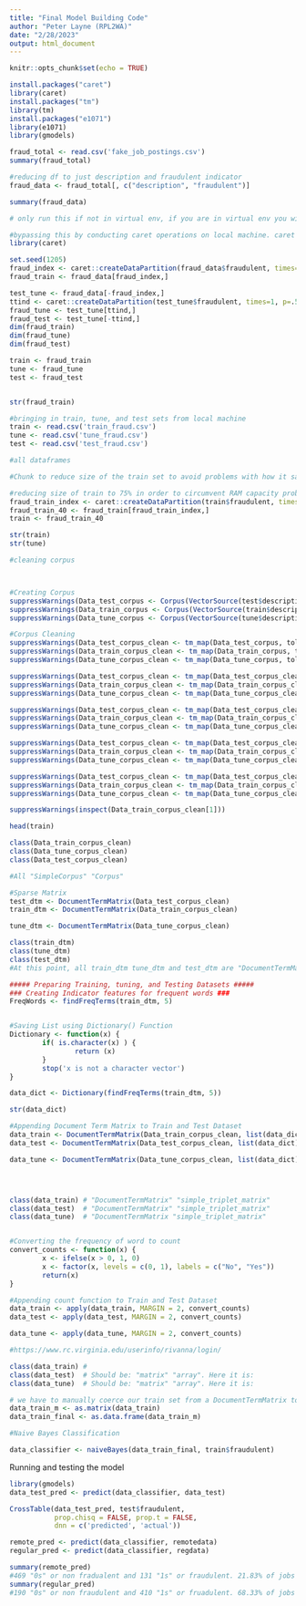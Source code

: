 ```yaml
---
title: "Final Model Building Code"
author: "Peter Layne (RPL2WA)"
date: "2/28/2023"
output: html_document
---
```


```r
knitr::opts_chunk$set(echo = TRUE)
```

```r
install.packages("caret")
library(caret)
install.packages("tm")
library(tm)
install.packages("e1071")
library(e1071)
library(gmodels)
```


```r
fraud_total <- read.csv('fake_job_postings.csv')
summary(fraud_total)

#reducing df to just description and fraudulent indicator
fraud_data <- fraud_total[, c("description", "fraudulent")]

summary(fraud_data)

```


```r
# only run this if not in virtual env, if you are in virtual env you will have to partition locally and write out to your disk and read it here

#bypassing this by conducting caret operations on local machine. caret library doesn't work on this virtual env
library(caret)

set.seed(1205)
fraud_index <- caret::createDataPartition(fraud_data$fraudulent, times=1, p=.7, groups = 1, list = FALSE)
fraud_train <- fraud_data[fraud_index,]

test_tune <- fraud_data[-fraud_index,]
ttind <- caret::createDataPartition(test_tune$fraudulent, times=1, p=.5, groups = 1, list = FALSE)
fraud_tune <- test_tune[ttind,]
fraud_test <- test_tune[-ttind,]
dim(fraud_train)
dim(fraud_tune)
dim(fraud_test)

train <- fraud_train
tune <- fraud_tune
test <- fraud_test


str(fraud_train)

```

```r
#bringing in train, tune, and test sets from local machine
train <- read.csv('train_fraud.csv')
tune <- read.csv('tune_fraud.csv')
test <- read.csv('test_fraud.csv')

#all dataframes

```

```r
#Chunk to reduce size of the train set to avoid problems with how it saves as a variable

#reducing size of train to 75% in order to circumvent RAM capacity problem
fraud_train_index <- caret::createDataPartition(train$fraudulent, times=1, p=.40, groups = 1, list = FALSE)
fraud_train_40 <- fraud_train[fraud_train_index,]
train <- fraud_train_40

str(train)
str(tune)


```

```r
#cleaning corpus



#Creating Corpus
suppressWarnings(Data_test_corpus <- Corpus(VectorSource(test$description)))
suppressWarnings(Data_train_corpus <- Corpus(VectorSource(train$description)))
suppressWarnings(Data_tune_corpus <- Corpus(VectorSource(tune$description)))

#Corpus Cleaning
suppressWarnings(Data_test_corpus_clean <- tm_map(Data_test_corpus, tolower))
suppressWarnings(Data_train_corpus_clean <- tm_map(Data_train_corpus, tolower))
suppressWarnings(Data_tune_corpus_clean <- tm_map(Data_tune_corpus, tolower))

suppressWarnings(Data_test_corpus_clean <- tm_map(Data_test_corpus_clean, removeNumbers))
suppressWarnings(Data_train_corpus_clean <- tm_map(Data_train_corpus_clean, removeNumbers))
suppressWarnings(Data_tune_corpus_clean <- tm_map(Data_tune_corpus_clean, removeNumbers))

suppressWarnings(Data_test_corpus_clean <- tm_map(Data_test_corpus_clean, removeWords, stopwords()))
suppressWarnings(Data_train_corpus_clean <- tm_map(Data_train_corpus_clean, removeWords, stopwords()))
suppressWarnings(Data_tune_corpus_clean <- tm_map(Data_tune_corpus_clean, removeWords, stopwords()))

suppressWarnings(Data_test_corpus_clean <- tm_map(Data_test_corpus_clean, removePunctuation))
suppressWarnings(Data_train_corpus_clean <- tm_map(Data_train_corpus_clean, removePunctuation))
suppressWarnings(Data_tune_corpus_clean <- tm_map(Data_tune_corpus_clean, removePunctuation))

suppressWarnings(Data_test_corpus_clean <- tm_map(Data_test_corpus_clean, stripWhitespace))
suppressWarnings(Data_train_corpus_clean <- tm_map(Data_train_corpus_clean, stripWhitespace))
suppressWarnings(Data_tune_corpus_clean <- tm_map(Data_tune_corpus_clean, stripWhitespace))

suppressWarnings(inspect(Data_train_corpus_clean[1]))

head(train)

class(Data_train_corpus_clean)
class(Data_tune_corpus_clean)
class(Data_test_corpus_clean)

#All "SimpleCorpus" "Corpus"

```


```r


#Sparse Matrix
test_dtm <- DocumentTermMatrix(Data_test_corpus_clean)
train_dtm <- DocumentTermMatrix(Data_train_corpus_clean)

tune_dtm <- DocumentTermMatrix(Data_tune_corpus_clean)

class(train_dtm)
class(tune_dtm)
class(test_dtm)
#At this point, all train_dtm tune_dtm and test_dtm are "DocumentTermMatrix" and "simple_triplet_matrix"

```

```r


##### Preparing Training, tuning, and Testing Datasets #####
### Creating Indicator features for frequent words ###
FreqWords <- findFreqTerms(train_dtm, 5)


#Saving List using Dictionary() Function
Dictionary <- function(x) {
        if( is.character(x) ) {
                return (x)
        }
        stop('x is not a character vector')
}

data_dict <- Dictionary(findFreqTerms(train_dtm, 5))

str(data_dict)

#Appending Document Term Matrix to Train and Test Dataset 
data_train <- DocumentTermMatrix(Data_train_corpus_clean, list(data_dict))
data_test <- DocumentTermMatrix(Data_test_corpus_clean, list(data_dict))

data_tune <- DocumentTermMatrix(Data_tune_corpus_clean, list(data_dict))




class(data_train) # "DocumentTermMatrix" "simple_triplet_matrix"
class(data_test)  # "DocumentTermMatrix" "simple_triplet_matrix"
class(data_tune)  # "DocumentTermMatrix "simple_triplet_matrix"


#Converting the frequency of word to count
convert_counts <- function(x) {
        x <- ifelse(x > 0, 1, 0)
        x <- factor(x, levels = c(0, 1), labels = c("No", "Yes")) 
        return(x)
}

#Appending count function to Train and Test Dataset
data_train <- apply(data_train, MARGIN = 2, convert_counts)
data_test <- apply(data_test, MARGIN = 2, convert_counts)

data_tune <- apply(data_tune, MARGIN = 2, convert_counts)

#https://www.rc.virginia.edu/userinfo/rivanna/login/

class(data_train) #
class(data_test)  # Should be: "matrix" "array". Here it is:
class(data_tune)  # Should be: "matrix" "array". Here it is:

# we have to manually coerce our train set from a DocumentTermMatrix to a dataframe in order to run it through the train set given its size, for the sake of trouble shooting I've decided to create new variables for each but in theory you could just continue to write over "data_train"
data_train_m <- as.matrix(data_train)
data_train_final <- as.data.frame(data_train_m)
```


```r
#Naive Bayes Classification

data_classifier <- naiveBayes(data_train_final, train$fraudulent)
```

Running and testing the model
```r
library(gmodels)
data_test_pred <- predict(data_classifier, data_test)

CrossTable(data_test_pred, test$fraudulent,
           prop.chisq = FALSE, prop.t = FALSE,
           dnn = c('predicted', 'actual'))

```

```r
remote_pred <- predict(data_classifier, remotedata)
regular_pred <- predict(data_classifier, regdata)
```

```r
summary(remote_pred)
#469 "0s" or non fradualent and 131 "1s" or fraudulent. 21.83% of jobs expected to be fraudulent
summary(regular_pred)
#190 "0s" or non fraudulent and 410 "1s" or fruadulent. 68.33% of jobs expected to be fraudulent!
```


